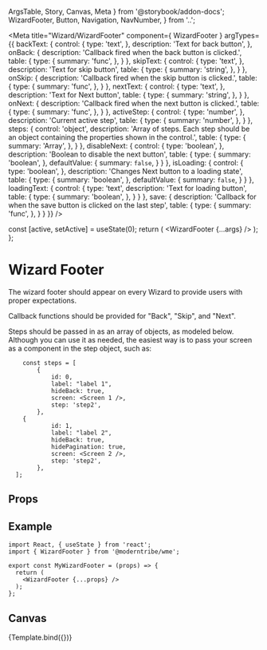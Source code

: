   ArgsTable,
  Story,
  Canvas,
  Meta
} from '@storybook/addon-docs';
  WizardFooter,
  Button,
  Navigation,
  NavNumber,
} from '..';

<Meta
  title="Wizard/WizardFooter"
  component={ WizardFooter }
  argTypes={{
    backText: {
      control: {
        type: 'text',
      },
      description: 'Text for back button',
    },
    onBack: {
      description: 'Callback fired when the back button is clicked.',
      table: {
        type: {
          summary: 'func',
        },
      }
    },
    skipText: {
      control: {
        type: 'text',
      },
      description: 'Text for skip button',
      table: {
        type: {
          summary: 'string',
        },
      }
    },
    onSkip: {
      description: 'Callback fired when the skip button is clicked.',
      table: {
        type: {
          summary: 'func',
        },
      }
    },
    nextText: {
      control: {
        type: 'text',
      },
      description: 'Text for Next button',
      table: {
        type: {
          summary: 'string',
        },
      }
    },
    onNext: {
      description: 'Callback fired when the next button is clicked.',
      table: {
        type: {
          summary: 'func',
        },
      }
    },
    activeStep: {
      control: {
        type: 'number',
      },
      description: 'Current active step',
      table: {
        type: {
          summary: 'number',
        },
      }
    },
    steps: {
      control: 'object',
      description: 'Array of steps. Each step should be an object containing the properties shown in the control.',
      table: {
        type: {
          summary: 'Array',
        },
      }
    },
    disableNext: {
      control: {
        type: 'boolean',
      },
      description: 'Boolean to disable the next button',
      table: {
        type: {
          summary: 'boolean',
        },
        defaultValue: {
          summary: `false`,
        }
      }
    },
    isLoading: {
      control: {
        type: 'boolean',
      },
      description: 'Changes Next button to a loading state',
      table: {
        type: {
          summary: 'boolean',
        },
        defaultValue: {
          summary: `false`,
        }
      }
    },
    loadingText: {
      control: {
        type: 'text',
        description: 'Text for loading button',
        table: {
        type: {
          summary: 'boolean',
        },
      }
      }
    },
    save: {
      description: 'Callback for when the save button is clicked on the last step',
      table: {
        type: {
          summary: 'func',
        },
      }
    }
  }}
/>

  const [active, setActive] = useState(0);
  return (
    <WizardFooter {...args} />
  );
};

# Wizard Footer
The wizard footer should appear on every Wizard to provide users with proper expectations.

Callback functions should be provided for "Back", "Skip", and "Next".

Steps should be passed in as an array of objects, as modeled below. Although you can use it as needed, the
easiest way is to pass your screen as a component in the step object, such as:

```
	const steps = [
		{
			id: 0,
			label: "label 1",
			hideBack: true,
			screen: <Screen 1 />,
			step: 'step2',
		},
    {
			id: 1,
			label: "label 2",
			hideBack: true,
			hidePagination: true,
			screen: <Screen 2 />,
			step: 'step2',
		},
  ];
```

## Props
<ArgsTable story="." />

## Example
```
import React, { useState } from 'react';
import { WizardFooter } from '@moderntribe/wme';

export const MyWizardFooter = (props) => {
  return (
    <WizardFooter {...props} />
  );
};
```

## Canvas
<Canvas>
  <Story
    name="Default"
    args={{
      backText: 'Back',
      nextText: 'Next',
      skipText: 'Skip',
      activeStep: 0,
      steps: [
        {
          id: 0,
          heading: "Choose a template",
          hidePagination: false,
          label: "Choose a template",
          step: "template",
          text: "Our set up wizard will help you get the most out of your store.",
          disableNext: true,
	      },
        {
          id: 1,
          heading: "Choose a font",
          hideBack: true,
          hideSkip: true,
          hidePagination: false,
          label: "Fonts",
          step: "fonts",
          text: "Lets pick a starting font, you can always change it later and pick from more options.",
        },
        {
          id: 2,
          heading: "Pick some colors",
          hidePagination: true,
          label: "Colors",
          step: "colors",
          text: "Let's get you some starting colors. You can always update, expand, and change these later.",
        },
      ],
      loadingText: 'Saving',
    }}
  >
  {Template.bind({})}
  </Story>
</Canvas>

